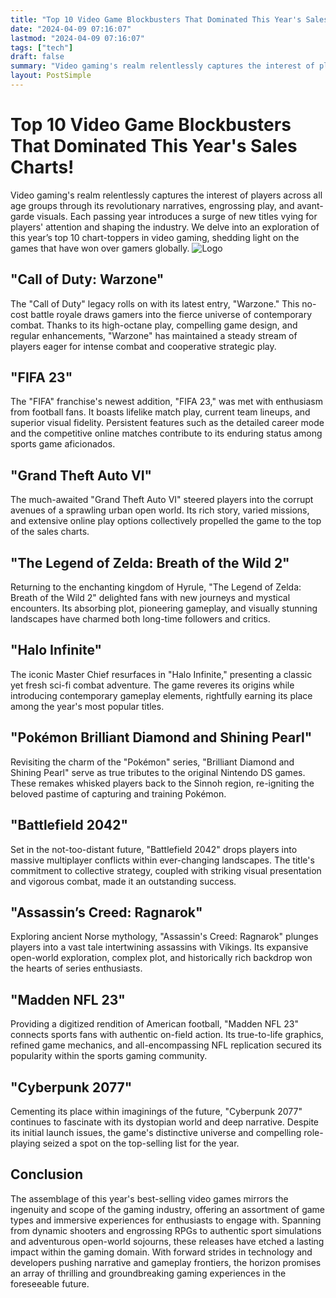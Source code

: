 ```yaml
---
title: "Top 10 Video Game Blockbusters That Dominated This Year's Sales Charts!"
date: "2024-04-09 07:16:07"
lastmod: "2024-04-09 07:16:07"
tags: ["tech"]
draft: false
summary: "Video gaming's realm relentlessly captures the interest of players across all age groups through its revolutionary narratives, engrossing play, and avant-garde visuals. Each passing year introduces a surge of new titles vying for players' attention and shaping the industry. We delve into an exploration of this year’s top 10 chart-toppers in video gaming, shedding light on the games that have won over gamers globally."
layout: PostSimple
---
```

# Top 10 Video Game Blockbusters That Dominated This Year's Sales Charts!
Video gaming's realm relentlessly captures the interest of players across all age groups through its revolutionary narratives, engrossing play, and avant-garde visuals. Each passing year introduces a surge of new titles vying for players' attention and shaping the industry. We delve into an exploration of this year’s top 10 chart-toppers in video gaming, shedding light on the games that have won over gamers globally.
<img alt="Logo" src="https://cdn.seniorsselection.com/src_image/e34cc624c59c4c16fe900bc658e7f014.webp"/>
## "Call of Duty: Warzone"
The "Call of Duty" legacy rolls on with its latest entry, "Warzone." This no-cost battle royale draws gamers into the fierce universe of contemporary combat. Thanks to its high-octane play, compelling game design, and regular enhancements, "Warzone" has maintained a steady stream of players eager for intense combat and cooperative strategic play.
## "FIFA 23"
The "FIFA" franchise's newest addition, "FIFA 23," was met with enthusiasm from football fans. It boasts lifelike match play, current team lineups, and superior visual fidelity. Persistent features such as the detailed career mode and the competitive online matches contribute to its enduring status among sports game aficionados.
## "Grand Theft Auto VI"
The much-awaited "Grand Theft Auto VI" steered players into the corrupt avenues of a sprawling urban open world. Its rich story, varied missions, and extensive online play options collectively propelled the game to the top of the sales charts.
## "The Legend of Zelda: Breath of the Wild 2"
Returning to the enchanting kingdom of Hyrule, "The Legend of Zelda: Breath of the Wild 2" delighted fans with new journeys and mystical encounters. Its absorbing plot, pioneering gameplay, and visually stunning landscapes have charmed both long-time followers and critics.
## "Halo Infinite"
The iconic Master Chief resurfaces in "Halo Infinite," presenting a classic yet fresh sci-fi combat adventure. The game reveres its origins while introducing contemporary gameplay elements, rightfully earning its place among the year's most popular titles.
## "Pokémon Brilliant Diamond and Shining Pearl"
Revisiting the charm of the "Pokémon" series, "Brilliant Diamond and Shining Pearl" serve as true tributes to the original Nintendo DS games. These remakes whisked players back to the Sinnoh region, re-igniting the beloved pastime of capturing and training Pokémon.
## "Battlefield 2042"
Set in the not-too-distant future, "Battlefield 2042" drops players into massive multiplayer conflicts within ever-changing landscapes. The title's commitment to collective strategy, coupled with striking visual presentation and vigorous combat, made it an outstanding success.
## "Assassin’s Creed: Ragnarok"
Exploring ancient Norse mythology, "Assassin's Creed: Ragnarok" plunges players into a vast tale intertwining assassins with Vikings. Its expansive open-world exploration, complex plot, and historically rich backdrop won the hearts of series enthusiasts.
## "Madden NFL 23"
Providing a digitized rendition of American football, "Madden NFL 23" connects sports fans with authentic on-field action. Its true-to-life graphics, refined game mechanics, and all-encompassing NFL replication secured its popularity within the sports gaming community.
## "Cyberpunk 2077"
Cementing its place within imaginings of the future, "Cyberpunk 2077" continues to fascinate with its dystopian world and deep narrative. Despite its initial launch issues, the game's distinctive universe and compelling role-playing seized a spot on the top-selling list for the year.
## Conclusion
The assemblage of this year's best-selling video games mirrors the ingenuity and scope of the gaming industry, offering an assortment of game types and immersive experiences for enthusiasts to engage with. Spanning from dynamic shooters and engrossing RPGs to authentic sport simulations and adventurous open-world sojourns, these releases have etched a lasting impact within the gaming domain. With forward strides in technology and developers pushing narrative and gameplay frontiers, the horizon promises an array of thrilling and groundbreaking gaming experiences in the foreseeable future.
        